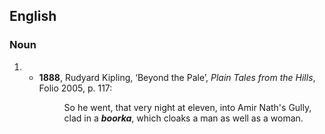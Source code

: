 ==English==
===Noun===
{{en-noun}}

# {{obsolete spelling of|[[burka]]}}
#*'''1888''', Rudyard Kipling, ‘Beyond the Pale’, ''Plain Tales from the Hills'', Folio 2005, p. 117:
#*:So he went, that very night at eleven, into Amir Nath's Gully, clad in a '''''boorka''''', which cloaks a man as well as a woman.